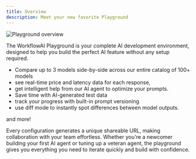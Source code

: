 ```yaml
---
title: Overview
description: Meet your new favorite Playground
---
```




![Playground overview](</images/playground/overview.png>)


The WorkflowAI Playground is your complete AI development environment, designed to help you build the perfect AI feature without any setup required. 
- Compare up to 3 models side-by-side across our entire catalog of 100+ models
- see real-time price and latency data for each response, 
- get intelligent help from our AI agent to optimize your prompts. 
- Save time with AI-generated test data
- track your progress with built-in prompt versioning
- use diff mode to instantly spot differences between model outputs. 

and more!

Every configuration generates a unique shareable URL, making collaboration with your team effortless. Whether you're a newcomer building your first AI agent or tuning up a veteran agent, the playground gives you everything you need to iterate quickly and build with confidence.


